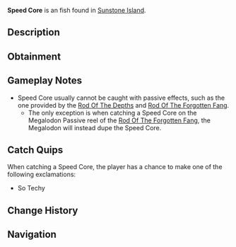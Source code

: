 {{FishInfobox
|image          = Speed Core.png
|rarity         = Exotic
|sea            = First Sea
|location       = [[Sunstone Island]]
|sublocation    = 
|sources        = Fishing Rod
|nopassive      = 1
|radar_location = 
|prog_speed     = -20
|xp             = 250
|weather        = 
|time           = 
|season         = 
|bait           = 
|base_weight    = 1.3
|base_value     = 800
|weight_range   = 0.1
|base_chance    = 0.05
|base_resil     = 100
}}
'''Speed Core''' is an {{Rarity|Exotic}} fish found in [[Sunstone Island]].

== Description ==
{{Description|Speed Core|Bestiary Entry}}

== Obtainment ==
{{Description|Dr. Crookspine might know what to do with this.|Bestiary Hint}}
{{Fish Availability|
Sunstone Island
|top_rods      = 
Great Rod of Oscar\45391.78\149393.28;
Astralhook Rod\41219.59\153447.66;
Ethereal Prism Rod\40891.29\153838.99;
Leviathan's Fang Rod\39940.95\181436.4;
Seraphic Rod\38557.83\156986.57;
Resourceful Rod\31880.34\127088.3;
Destiny Rod\34011.86\148871.3;
Trident Rod\28532.7\163529.77;
Free Spirit Rod\28697.53\162765.94;
No-Life Rod\36823.67\160049.45;
Tempest Rod\36324.28\158237.86;
Flimsy Rod\18053.49\142136.96;
Training Rod\15567.35\116401.98;
Long Rod\22035.74\118019.33;
Rod Of The Forgotten Fang\35949.72\151909.48;
Challenger's Rod\34050.72\153848.98;
Rod Of The Exalted One\32307.8\151113.63;
Rod Of The Depths\32171.65\143719.63;
Zeus Rod\30673.97\144965.05;
Verdant Shear Rod\29922.49\145904.93;
Blazebringer Rod\29157.36\138108.03;
Depthseeker Rod\27288.85\134057.12;
Avalanche Rod\24679.93\121490.62;
Volcanic Rod\23934.74\114692.7;
Steady Rod\7635.82\41475.42
|recommended   = Ethereal Prism Rod
}}

== Gameplay Notes ==
* Speed Core usually cannot be caught with passive effects, such as the one provided by the [[Rod Of The Depths]] and [[Rod Of The Forgotten Fang]].
** The only exception is when catching a Speed Core on the Megalodon Passive reel of the [[Rod Of The Forgotten Fang]], the Megalodon will instead dupe the Speed Core.

== Catch Quips ==
When catching a Speed Core, the player has a chance to make one of the following exclamations:
* So Techy

== Change History ==
{{Change History|{{subst:Current Version}}}}

== Navigation ==
{{Fish Navbox|Sunstone Island}}